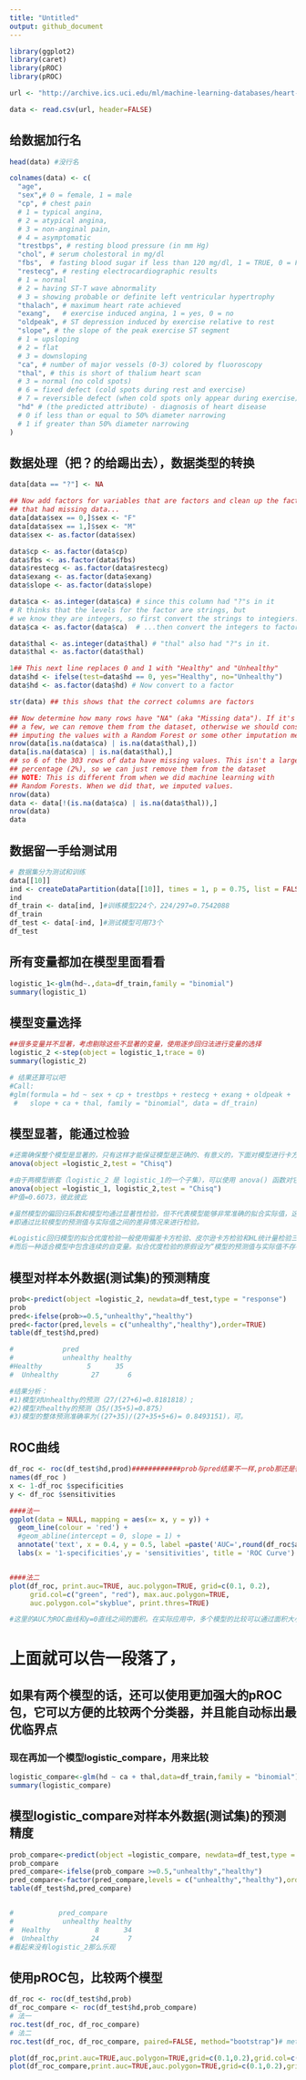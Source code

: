 ```yaml
---
title: "Untitled"
output: github_document
---
```

```r
library(ggplot2)
library(caret)
library(pROC)
library(pROC)
```

```r
url <- "http://archive.ics.uci.edu/ml/machine-learning-databases/heart-disease/processed.cleveland.data"

data <- read.csv(url, header=FALSE)
```

## 给数据加行名
```r
head(data) #没行名

colnames(data) <- c(
  "age",
  "sex",# 0 = female, 1 = male
  "cp", # chest pain
  # 1 = typical angina,
  # 2 = atypical angina,
  # 3 = non-anginal pain,
  # 4 = asymptomatic
  "trestbps", # resting blood pressure (in mm Hg)
  "chol", # serum cholestoral in mg/dl
  "fbs",  # fasting blood sugar if less than 120 mg/dl, 1 = TRUE, 0 = FALSE
  "restecg", # resting electrocardiographic results
  # 1 = normal
  # 2 = having ST-T wave abnormality
  # 3 = showing probable or definite left ventricular hypertrophy
  "thalach", # maximum heart rate achieved
  "exang",   # exercise induced angina, 1 = yes, 0 = no
  "oldpeak", # ST depression induced by exercise relative to rest
  "slope", # the slope of the peak exercise ST segment
  # 1 = upsloping
  # 2 = flat
  # 3 = downsloping
  "ca", # number of major vessels (0-3) colored by fluoroscopy
  "thal", # this is short of thalium heart scan
  # 3 = normal (no cold spots)
  # 6 = fixed defect (cold spots during rest and exercise)
  # 7 = reversible defect (when cold spots only appear during exercise)
  "hd" # (the predicted attribute) - diagnosis of heart disease
  # 0 if less than or equal to 50% diameter narrowing
  # 1 if greater than 50% diameter narrowing
)
```


## 数据处理（把？的给踢出去），数据类型的转换
```r
data[data == "?"] <- NA

## Now add factors for variables that are factors and clean up the factors
## that had missing data...
data[data$sex == 0,]$sex <- "F"
data[data$sex == 1,]$sex <- "M"
data$sex <- as.factor(data$sex)

data$cp <- as.factor(data$cp)
data$fbs <- as.factor(data$fbs)
data$restecg <- as.factor(data$restecg)
data$exang <- as.factor(data$exang)
data$slope <- as.factor(data$slope)

data$ca <- as.integer(data$ca) # since this column had "?"s in it
# R thinks that the levels for the factor are strings, but
# we know they are integers, so first convert the strings to integiers...
data$ca <- as.factor(data$ca)  # ...then convert the integers to factor levels

data$thal <- as.integer(data$thal) # "thal" also had "?"s in it.
data$thal <- as.factor(data$thal)

1## This next line replaces 0 and 1 with "Healthy" and "Unhealthy"
data$hd <- ifelse(test=data$hd == 0, yes="Healthy", no="Unhealthy")
data$hd <- as.factor(data$hd) # Now convert to a factor

str(data) ## this shows that the correct columns are factors

## Now determine how many rows have "NA" (aka "Missing data"). If it's just
## a few, we can remove them from the dataset, otherwise we should consider
## imputing the values with a Random Forest or some other imputation method.
nrow(data[is.na(data$ca) | is.na(data$thal),])
data[is.na(data$ca) | is.na(data$thal),]
## so 6 of the 303 rows of data have missing values. This isn't a large
## percentage (2%), so we can just remove them from the dataset
## NOTE: This is different from when we did machine learning with
## Random Forests. When we did that, we imputed values.
nrow(data)
data <- data[!(is.na(data$ca) | is.na(data$thal)),]
nrow(data)
data
```

## 数据留一手给测试用
```r
# 数据集分为测试和训练
data[[10]]
ind <- createDataPartition(data[[10]], times = 1, p = 0.75, list = FALSE)#前一个文件报错y must have at least 2 data points,这得是个向量，之前是个df
ind
df_train <- data[ind, ]#训练模型224个，224/297=0.7542088
df_train
df_test <- data[-ind, ]#测试模型可用73个
df_test
```

## 所有变量都加在模型里面看看
```r
logistic_1<-glm(hd~.,data=df_train,family = "binomial")
summary(logistic_1)

```

## 模型变量选择
```r
##很多变量并不显著，考虑剔除这些不显著的变量，使用逐步回归法进行变量的选择
logistic_2 <-step(object = logistic_1,trace = 0)
summary(logistic_2)

# 结果还算可以吧
#Call:
#glm(formula = hd ~ sex + cp + trestbps + restecg + exang + oldpeak + 
 #   slope + ca + thal, family = "binomial", data = df_train)
```
## 模型显著，能通过检验
```r
#还需确保整个模型是显著的，只有这样才能保证模型是正确的、有意义的，下面对模型进行卡方检验。
anova(object =logistic_2,test = "Chisq")
```

```r
#由于两模型嵌套（logistic_2 是 logistic_1的一个子集），可以使用 anova() 函数对它们进行比较，对于广义线性回归，可用卡方检验。
anova(object =logistic_1, logistic_2,test = "Chisq")
#P值=0.6073，彼此彼此
```


```r
#虽然模型的偏回归系数和模型均通过显著性检验，但不代表模型能够非常准确的拟合实际值，这就需要对模型进行拟合优度检验，
#即通过比较模型的预测值与实际值之间的差异情况来进行检验。

#Logistic回归模型的拟合优度检验一般使用偏差卡方检验、皮尔逊卡方检验和HL统计量检验三种方法，其中前两种检验适合模型中只有离散的自变量，
#而后一种适合模型中包含连续的自变量。拟合优度检验的原假设为“模型的预测值与实际值不存在差异”。
```

## 模型对样本外数据(测试集)的预测精度
```r
prob<-predict(object =logistic_2, newdata=df_test,type = "response")
prob
pred<-ifelse(prob>=0.5,"unhealthy","healthy")
pred<-factor(pred,levels = c("unhealthy","healthy"),order=TRUE)
table(df_test$hd,pred)

#            pred
#            unhealthy healthy
#Healthy           5      35
#  Unhealthy        27       6

#结果分析：
#1)模型对Unhealthy的预测（27/(27+6)=0.8181818）;
#2)模型对healthy的预测（35/(35+5)=0.875）
#3)模型的整体预测准确率为((27+35)/(27+35+5+6)= 0.8493151)，可。

```

## ROC曲线
```r
df_roc <- roc(df_test$hd,prod)############prob与pred结果不一样,prob那还是很多离散值，roc可以自己寻找最优（切点处）;改为pred就是固定值（0.818,0.875）了，
names(df_roc )
x <- 1-df_roc $specificities
y <- df_roc $sensitivities

####法一
ggplot(data = NULL, mapping = aes(x= x, y = y)) +
  geom_line(colour = 'red') +
  #geom_abline(intercept = 0, slope = 1) + 
  annotate('text', x = 0.4, y = 0.5, label =paste('AUC=',round(df_roc$auc,2))) +
  labs(x = '1-specificities',y = 'sensitivities', title = 'ROC Curve')


####法二
plot(df_roc, print.auc=TRUE, auc.polygon=TRUE, grid=c(0.1, 0.2),
     grid.col=c("green", "red"), max.auc.polygon=TRUE,
     auc.polygon.col="skyblue", print.thres=TRUE)

#这里的AUC为ROC曲线和y=0直线之间的面积。在实际应用中，多个模型的比较可以通过面积大小来选择更佳的模型，选择标准是AUC越大越好。对于一个模型而言，一般AUC大于0.88就能够说明模型是比较合理的了。

```

# 上面就可以告一段落了，
## 如果有两个模型的话，还可以使用更加强大的pROC包，它可以方便的比较两个分类器，并且能自动标出最优临界点
### 现在再加一个模型logistic_compare，用来比较
```r
logistic_compare<-glm(hd ~ ca + thal,data=df_train,family = "binomial")
summary(logistic_compare)
```

## 模型logistic_compare对样本外数据(测试集)的预测精度
```r
prob_compare<-predict(object =logistic_compare, newdata=df_test,type = "response")
prob_compare
pred_compare<-ifelse(prob_compare >=0.5,"unhealthy","healthy")
pred_compare<-factor(pred_compare,levels = c("unhealthy","healthy"),order=TRUE)
table(df_test$hd,pred_compare)


#           pred_compare
#            unhealthy healthy
#  Healthy           8      34
#  Unhealthy        24       7
#看起来没有logistic_2那么乐观
```


## 使用pROC包，比较两个模型
```r
df_roc <- roc(df_test$hd,prob)
df_roc_compare <- roc(df_test$hd,prob_compare)
# 法一
roc.test(df_roc, df_roc_compare)
# 法二
roc.test(df_roc, df_roc_compare, paired=FALSE, method="bootstrap")# method还有delong，venkatraman，specificity

plot(df_roc,print.auc=TRUE,auc.polygon=TRUE,grid=c(0.1,0.2),grid.col=c("green","red"),max.auc.polygon=TRUE,auc.polygon.col="yellow",print.thres=TRUE)
plot(df_roc_compare,print.auc=TRUE,auc.polygon=TRUE,grid=c(0.1,0.2),grid.col=c("green","red"),max.auc.polygon=TRUE,auc.polygon.col="pink",print.thres=TRUE)
```











